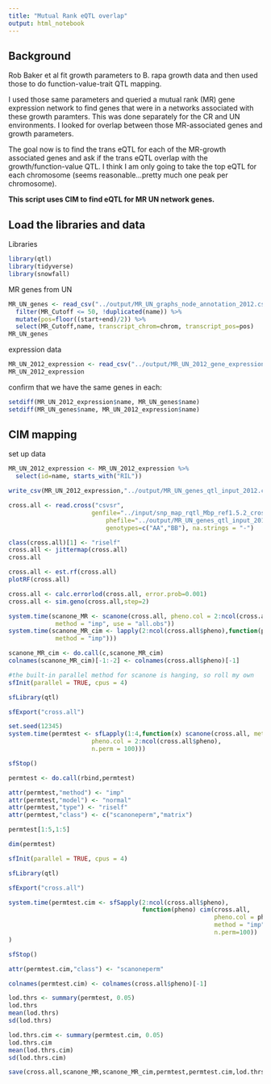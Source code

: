 ```yaml
---
title: "Mutual Rank eQTL overlap"
output: html_notebook
---
```


## Background

Rob Baker et al fit growth parameters to B. rapa growth data and then used those to do function-value-trait QTL mapping.

I used those same parameters and queried a mutual rank (MR) gene expression network to find genes that were in a networks associated with these growth paramters.  This was done separately for the CR and UN environments.  I looked for overlap between those MR-associated genes and growth parameters.

The goal now is to find the trans eQTL for each of the MR-growth associated genes and ask if the trans eQTL overlap with the growth/function-value QTL.  I think I am only going to take the top eQTL for each chromosome (seems reasonable...pretty much one peak per chromosome).

__This script uses CIM to find eQTL for MR UN network genes.__

## Load the libraries and data

Libraries
```r
library(qtl)
library(tidyverse)
library(snowfall)
```

MR genes from UN
```r
MR_UN_genes <- read_csv("../output/MR_UN_graphs_node_annotation_2012.csv") %>%
  filter(MR_Cutoff <= 50, !duplicated(name)) %>%
  mutate(pos=floor((start+end)/2)) %>%
  select(MR_Cutoff,name, transcript_chrom=chrom, transcript_pos=pos)
MR_UN_genes
```

expression data
```r
MR_UN_2012_expression <- read_csv("../output/MR_UN_2012_gene_expression.csv")
MR_UN_2012_expression
```

confirm that we have the same genes in each:

```r
setdiff(MR_UN_2012_expression$name, MR_UN_genes$name)
setdiff(MR_UN_genes$name, MR_UN_2012_expression$name)
```

## CIM mapping

set up data
```r
MR_UN_2012_expression <- MR_UN_2012_expression %>% 
  select(id=name, starts_with("RIL"))
```

```r
write_csv(MR_UN_2012_expression,"../output/MR_UN_genes_qtl_input_2012.csv")
```

```r
cross.all <- read.cross("csvsr", 
                       genfile="../input/snp_map_rqtl_Mbp_ref1.5.2_cross_output_gen.csv" , 
	                       phefile="../output/MR_UN_genes_qtl_input_2012.csv", 
	                       genotypes=c("AA","BB"), na.strings = "-")

class(cross.all)[1] <- "riself"
cross.all <- jittermap(cross.all)
cross.all
```

```r
cross.all <- est.rf(cross.all)
plotRF(cross.all) 

cross.all <- calc.errorlod(cross.all, error.prob=0.001)
cross.all <- sim.geno(cross.all,step=2)
```

```r
system.time(scanone_MR <- scanone(cross.all, pheno.col = 2:ncol(cross.all$pheno), 
	         method = "imp", use = "all.obs"))
system.time(scanone_MR_cim <- lapply(2:ncol(cross.all$pheno),function(pheno) cim(cross.all, pheno.col = pheno, 
	         method = "imp")))

scanone_MR_cim <- do.call(c,scanone_MR_cim)
colnames(scanone_MR_cim)[-1:-2] <- colnames(cross.all$pheno)[-1]

```

```r

#the built-in parallel method for scanone is hanging, so roll my own
sfInit(parallel = TRUE, cpus = 4)

sfLibrary(qtl)

sfExport("cross.all")

set.seed(12345)
system.time(permtest <- sfLapply(1:4,function(x) scanone(cross.all, method = "imp", 
                       pheno.col = 2:ncol(cross.all$pheno),
                       n.perm = 100)))

sfStop()

permtest <- do.call(rbind,permtest)

attr(permtest,"method") <- "imp"
attr(permtest,"model") <- "normal"
attr(permtest,"type") <- "riself"
attr(permtest,"class") <- c("scanoneperm","matrix")

permtest[1:5,1:5]

dim(permtest)

```

```r
sfInit(parallel = TRUE, cpus = 4)

sfLibrary(qtl)

sfExport("cross.all")

system.time(permtest.cim <- sfSapply(2:ncol(cross.all$pheno),
                                     function(pheno) cim(cross.all,
                                                         pheno.col = pheno, 
                                                         method = "imp",
                                                         n.perm=100))
)

sfStop()

attr(permtest.cim,"class") <- "scanoneperm"

colnames(permtest.cim) <- colnames(cross.all$pheno)[-1]
```


```r
lod.thrs <- summary(permtest, 0.05)
lod.thrs
mean(lod.thrs)
sd(lod.thrs)
```

```r
lod.thrs.cim <- summary(permtest.cim, 0.05)
lod.thrs.cim
mean(lod.thrs.cim)
sd(lod.thrs.cim)
```


```r
save(cross.all,scanone_MR,scanone_MR_cim,permtest,permtest.cim,lod.thrs,lod.thrs.cim,file = "../output/scanone-MRgene-qtl_2012.RData")
```

